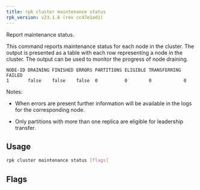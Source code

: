 ```yaml
---
title: rpk cluster maintenance status
rpk_version: v23.1.6 (rev cc47e1ad1)
---
```


<head>
  <meta name="title" content="rpk cluster maintenance status | Redpanda Docs" />
  <meta name="description" content="rpk cluster maintenance status" />
  <link rel="canonical" href="https://docs.redpanda.com/docs/reference/rpk/rpk-cluster/rpk-cluster-maintenance-status/" />
</head>

Report maintenance status.

This command reports maintenance status for each node in the cluster. The output
is presented as a table with each row representing a node in the cluster. The
output can be used to monitor the progress of node draining.

```
NODE-ID DRAINING FINISHED ERRORS PARTITIONS ELIGIBLE TRANSFERRING FAILED
1       false    false    false  0          0        0            0
```

<!--
[cols=",",]
|===
|Field |Description
|Node-id |The node ID.
|Draining |`true` if the node is actively draining leadership.
|Finished |Leadership draining has completed.
|Errors |Errors have been encountered while draining.
|Partitions |Number of partitions whose leadership has moved.
|Eligible |Number of partitions with leadership eligible to move.
|Transferring |Current active number of leadership transfers.
|Failed |Number of failed leadership transfers.
|===

-->

Notes:

- When errors are present further information will be available in the logs
  for the corresponding node.

- Only partitions with more than one replica are eligible for leadership
  transfer.

## Usage

```bash
rpk cluster maintenance status [flags]
```

## Flags

<!--
[cols=",,",]
|===
|*Value* |*Type* |*Description*

|-h, --help |- |Help for status.

|--admin-api-tls-cert |string |The certificate to be used for TLS
authentication with the Admin API.

|--admin-api-tls-enabled |- |Enable TLS for the Admin API (not necessary
if specifying custom certs).

|--admin-api-tls-key |string |The certificate key to be used for TLS
authentication with the Admin API.

|--admin-api-tls-truststore |string |The truststore to be used for TLS
communication with the Admin API.

|--api-urls |string |Comma-separated list of admin API addresses
(<ip>:<port>

|--brokers |strings |Comma-separated list of broker <ip>:<port> pairs
(for example,
` --brokers \'192.168.78.34:9092,192.168.78.35:9092,192.179.23.54:9092\' `
). Alternatively, you may set the `REDPANDA_BROKERS` environment
variable with the comma-separated list of broker addresses.

|--config |string |Redpanda config file, if not set the file will be
searched for in the default locations.

|--password |string |SASL password to be used for authentication.

|--sasl-mechanism |string |The authentication mechanism to use.
Supported values: SCRAM-SHA-256, SCRAM-SHA-512.

|--tls-cert |string |The certificate to be used for TLS authentication
with the broker.

|--tls-enabled |- |Enable TLS for the Kafka API (not necessary if
specifying custom certs).

|--tls-key |string |The certificate key to be used for TLS
authentication with the broker.

|--tls-truststore |string |The truststore to be used for TLS
communication with the broker.

|--user |string |SASL user to be used for authentication.

|-v, --verbose |- |Enable verbose logging (default `false`).
|===

-->

